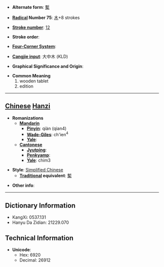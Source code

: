 * '''Alternate form''': [[槧]]

* '''[[Wiktionary:Chinese radical index| Radical]] Number 75''': [[Wiktionary:Chinese radical index 木|木]]+8 strokes

* '''[[Wiktionary:Chinese total strokes index|Stroke number]]''': [[Wiktionary:Chinese total strokes index 12|12]]

* '''Stroke order''': 

* '''[[Wiktionary:Chinese four corner index|Four-Corner System]]''': 

* '''[[Wiktionary:Chinese Cangjie index|Cangjie input]]''': 大中木 (KLD)

* '''Graphical Significance and Origin''': 

* '''Common Meaning'''
*#wooden tablet
*# edition


----

== [[Chinese]] [[Hanzi]] ==

* '''Romanizations'''
** '''[[Mandarin]]'''
*** '''[[Pinyin]]''': qiàn (qian4)
*** '''[[Wade-Giles]]''': ch'ien<sup>4</sup>
*** '''[[Yale]]''': 
** '''[[Cantonese]]'''
*** '''[[Jyutping]]''':
*** '''[[Penkyamp]]''': 
*** '''[[Yale]]''': chim3

* '''Style''': [[Simplified Chinese]] 
** '''[[Traditional Chinese|Traditional]] equivalent''': [[槧]]

* '''Other info''': 

----

== Dictionary Information ==

* KangXi: 0537.131
* Hanyu Da Zidian: 21229.070

== Technical Information ==

* '''Unicode''':
** Hex: 6920
** Decimal: 26912